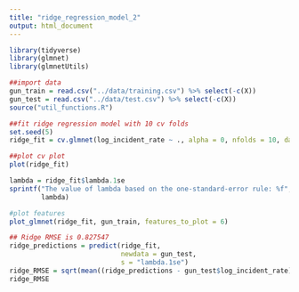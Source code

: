 ```yaml
---
title: "ridge_regression_model_2"
output: html_document
---
```


```r
library(tidyverse)
library(glmnet)
library(glmnetUtils)
```

```r
##import data
gun_train = read.csv("../data/training.csv") %>% select(-c(X))
gun_test = read.csv("../data/test.csv") %>% select(-c(X))
source("util_functions.R")
```

```r
##fit ridge regression model with 10 cv folds
set.seed(5)
ridge_fit = cv.glmnet(log_incident_rate ~ ., alpha = 0, nfolds = 10, data = gun_train)
```

```r
##plot cv plot
plot(ridge_fit)
```

```r
lambda = ridge_fit$lambda.1se
sprintf("The value of lambda based on the one-standard-error rule: %f",
        lambda)
```

```r
#plot features
plot_glmnet(ridge_fit, gun_train, features_to_plot = 6)
```

```r
## Ridge RMSE is 0.827547
ridge_predictions = predict(ridge_fit, 
                            newdata = gun_test, 
                            s = "lambda.1se")
ridge_RMSE = sqrt(mean((ridge_predictions - gun_test$log_incident_rate)^2))
ridge_RMSE
```

